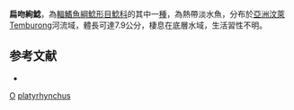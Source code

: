 {{Speciesbox
| genus = Ompok
| species = platyrhynchus
| status = NE
| status_system = IUCN3.1
| authority = [[Ng|Ng]] & [[Tan|Tan]], 2004
| synonyms = 
}}

'''扁吻絢鯰'''，為[[輻鰭魚綱|輻鰭魚綱]][[鯰形目|鯰形目]][[鯰科|鯰科]]的其中一[[種|種]]，為熱帶淡水魚，分布於[[亞洲|亞洲]][[汶萊|汶萊]]Temburong河流域，體長可達7.9公分，棲息在底層水域，生活習性不明。

==参考文献==
*{{FishBase_species|genus=Ompok|species=platyrhynchus|year=2015|month=8}}

{{taxonbar}}

[[Category:2004年描述的鱼类|O]]
[[Category:絢鯰屬|platyrhynchus]]